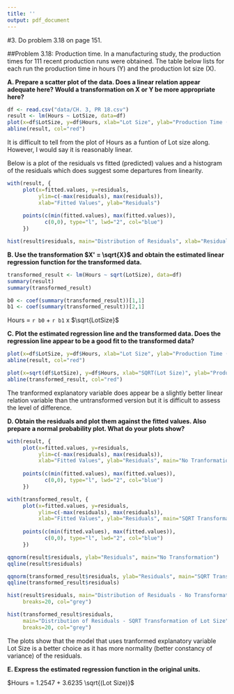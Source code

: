 ```yaml
---
title: ''
output: pdf_document
---
```


#3. Do problem 3.18 on page 151.

##Problem 3.18: Production time.  In a manufacturing study, the production times for 111 recent production runs were obtained.  The table below lists for each run the production time in hours (Y) and the production lot size (X).

__A.  Prepare a scatter plot of the data.  Does a linear relation appear adequate here?  Would a transformation on X or Y be more appropriate here?__

```r
df <- read.csv("data/CH. 3, PR 18.csv")
result <- lm(Hours ~ LotSize, data=df)
plot(x=df$LotSize, y=df$Hours, xlab="Lot Size", ylab="Production Time (Hours)")
abline(result, col="red")
```

It is difficult to tell from the plot of Hours as a funtion of Lot size along.  However, I would say it is reasonably linear.  


Below is a plot of the residuals vs fitted (predicted) values and a histogram of the residuals which does suggest some departures from linearity.  

```r
with(result, {
     plot(x=fitted.values, y=residuals,
          ylim=c(-max(residuals), max(residuals)),
          xlab="Fitted Values", ylab="Residuals")
     
     points(c(min(fitted.values), max(fitted.values)), 
            c(0,0), type="l", lwd="2", col="blue")
     })

```

```r
hist(result$residuals, main="Distribution of Residuals", xlab="Residuals", breaks=20, col="grey")
```



__B.  Use the transformation $X' = \sqrt{X}$ and obtain the estimated linear regression function for the transformed data.__


```r
transformed_result <- lm(Hours ~ sqrt(LotSize), data=df)
summary(result)
summary(transformed_result)

b0 <- coef(summary(transformed_result))[1,1]
b1 <- coef(summary(transformed_result))[2,1]
```


Hours = `r b0` + `r b1` x $\sqrt{LotSize}$


__C.  Plot the estimated regression line and the transformed data.  Does the regression line appear to be a good fit to the transformed data?__

```r
plot(x=df$LotSize, y=df$Hours, xlab="Lot Size", ylab="Production Time (Hours)")
abline(result, col="red")
```
```r
plot(x=sqrt(df$LotSize), y=df$Hours, xlab="SQRT(Lot Size)", ylab="Production Time (Hours)")
abline(transformed_result, col="red")
```


The tranformed explanatory variable does appear be a slightly better linear relation variable than the untransformed version but it is difficult to assess the level of difference.  


__D.  Obtain the residuals and plot them against the fitted values.  Also prepare a normal probability plot.  What do your plots show?__


```r
with(result, {
     plot(x=fitted.values, y=residuals,
          ylim=c(-max(residuals), max(residuals)),
          xlab="Fitted Values", ylab="Residuals", main="No Tranformation")
     
     points(c(min(fitted.values), max(fitted.values)), 
            c(0,0), type="l", lwd="2", col="blue")
     })

```


```r
with(transformed_result, {
     plot(x=fitted.values, y=residuals,
          ylim=c(-max(residuals), max(residuals)),
          xlab="Fitted Values", ylab="Residuals", main="SQRT Transformation of Lot Size")
     
     points(c(min(fitted.values), max(fitted.values)), 
            c(0,0), type="l", lwd="2", col="blue")
     })

```

```r
qqnorm(result$residuals, ylab="Residuals", main="No Transformation")
qqline(result$residuals)
```

```r
qqnorm(transformed_result$residuals, ylab="Residuals", main="SQRT Transformation")
qqline(transformed_result$residuals)
```



```r
hist(result$residuals, main="Distribution of Residuals - No Transformation", xlab="Residuals", 
     breaks=20, col="grey")
```


```r
hist(transformed_result$residuals, 
     main="Distribution of Residuals - SQRT Transformation of Lot Size", xlab="Residuals", 
     breaks=20, col="grey")
```


The plots show that the model that uses tranformed explanatory variable Lot Size is a better choice as it has more normality (better constancy of variance) of the residuals.   

__E. Express the estimated regression function in the original units.__


$Hours = 1.2547 + 3.6235 \sqrt{(Lot Size)}$
